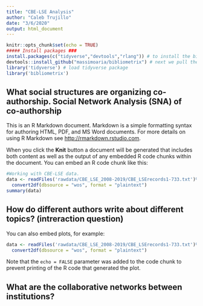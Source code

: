 ```yaml
---
title: "CBE-LSE Analysis"
author: "Caleb Trujillo"
date: "3/6/2020"
output: html_document
---
```


```r
knitr::opts_chunk$set(echo = TRUE)
##### Install packages ###
install.packages(c("tidyverse","devtools","rlang")) # to install the bibliometrix most recent version from GITHUB we use the devtools
devtools::install_github("massimoaria/bibliometrix") # next we pull the code from github to install the package.
library('tidyverse') # load tidyverse package
library('bibliometrix')
```

## What social structures are organizing co-authorship. Social Network Analysis (SNA) of co-authorship


This is an R Markdown document. Markdown is a simple formatting syntax for authoring HTML, PDF, and MS Word documents. For more details on using R Markdown see <http://rmarkdown.rstudio.com>.

When you click the **Knit** button a document will be generated that includes both content as well as the output of any embedded R code chunks within the document. You can embed an R code chunk like this:

```r
#Working with CBE-LSE data. 
data <- readFiles('rawdata/CBE_LSE_2008-2019/CBE_LSErecords1-733.txt')%>%
  convert2df(dbsource = "wos", format = "plaintext")
summary(data)
```

## How do different authors write about different topics? (intreraction question)

You can also embed plots, for example:

```r
data <- readFiles('rawdata/CBE_LSE_2008-2019/CBE_LSErecords1-733.txt')%>%
  convert2df(dbsource = "wos", format = "plaintext")
```

Note that the `echo = FALSE` parameter was added to the code chunk to prevent printing of the R code that generated the plot.

## What are the collaborative networks between institutions?
